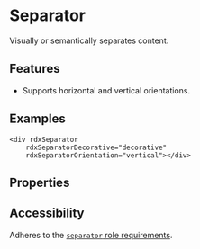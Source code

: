 
<Meta
    title="Primitives/Separator"
/>

# Separator
Visually or semantically separates content.

## Features
- Supports horizontal and vertical orientations.

## Examples

<Canvas of={SeparatorDirectiveStories.Default}></Canvas>

```
<div rdxSeparator
    rdxSeparatorDecorative="decorative"
    rdxSeparatorOrientation="vertical"></div>
```
## Properties

<ArgTypes of={SeparatorDirective} />

## Accessibility

Adheres to the [`separator` role requirements](https://www.w3.org/TR/wai-aria-1.2/#separator).
